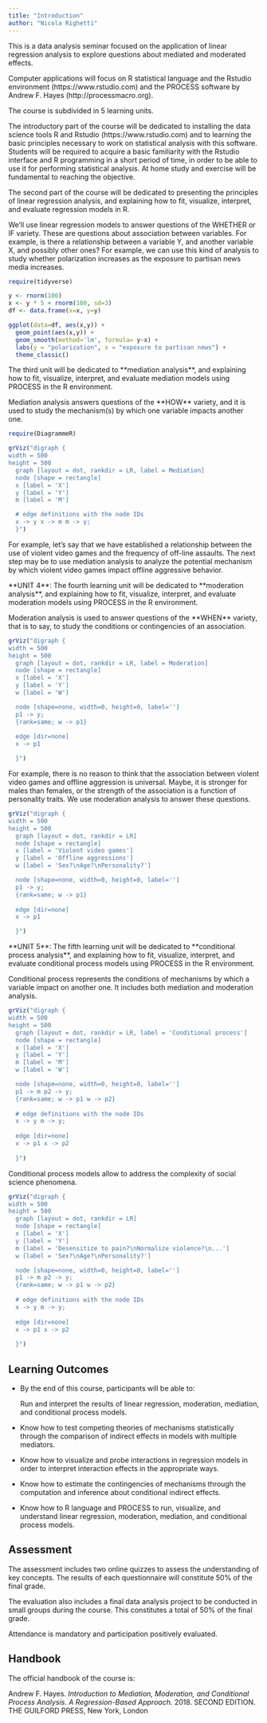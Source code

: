 ```yaml
---
title: "Introduction"
author: "Nicola Righetti"
---
```


This is a data analysis seminar focused on the application of linear regression analysis to explore questions about mediated and moderated effects.

Computer applications will focus on R statistical language and the Rstudio environment (https://www.rstudio.com) and the PROCESS software by Andrew F. Hayes (http://processmacro.org).

The course is subdivided in 5 learning units.

The introductory part of the course will be dedicated to installing the data science tools R and Rstudio (https://www.rstudio.com) and to learning the basic principles necessary to work on statistical analysis with this software. Students will be required to acquire a basic familiarity with the Rstudio interface and R programming in a short period of time, in order to be able to use it for performing statistical analysis. At home study and exercise will be fundamental to reaching the objective.

The second part of the course will be dedicated to presenting the principles of linear regression analysis, and explaining how to fit, visualize, interpret, and evaluate regression models in R.

We'll use linear regression models to answer questions of the WHETHER or IF variety. These are questions about association between variables. For example, is there a relationship between a variable Y, and another variable X, and possibly other ones? For example, we can use this kind of analysis to study whether polarization increases as the exposure to partisan news media increases.

```r
require(tidyverse)

y <- rnorm(100)
x <- y * 5 + rnorm(100, sd=3)
df <- data.frame(x=x, y=y)

ggplot(data=df, aes(x,y)) +
  geom_point(aes(x,y)) +
  geom_smooth(method='lm', formula= y~x) +
  labs(y = "polarization", x = "exposure to partisan news") +
  theme_classic()
```

The third unit will be dedicated to \*\*mediation analysis\*\*, and explaining how to fit, visualize, interpret, and evaluate mediation models using PROCESS in the R environment.

Mediation analysis answers questions of the \*\*HOW\*\* variety, and it is used to study the mechanism(s) by which one variable impacts another one.

```r
require(DiagrammeR)

grViz("digraph {
width = 500
height = 500
  graph [layout = dot, rankdir = LR, label = Mediation]
  node [shape = rectangle]     
  x [label = 'X']
  y [label = 'Y']
  m [label = 'M']

  # edge definitions with the node IDs
  x -> y x -> m m -> y;
  }")
```

For example, let's say that we have established a relationship between the use of violent video games and the frequency of off-line assaults. The next step may be to use mediation analysis to analyze the potential mechanism by which violent video games impact offline aggressive behavior.

\*\*UNIT 4\*\*: The fourth learning unit will be dedicated to \*\*moderation analysis\*\*, and explaining how to fit, visualize, interpret, and evaluate moderation models using PROCESS in the R environment.

Moderation analysis is used to answer questions of the \*\*WHEN\*\* variety, that is to say, to study the conditions or contingencies of an association.

```r
grViz("digraph {
width = 500
height = 500
  graph [layout = dot, rankdir = LR, label = Moderation]
  node [shape = rectangle]     
  x [label = 'X']
  y [label = 'Y']
  w [label = 'W']

  node [shape=none, width=0, height=0, label='']
  p1 -> y;
  {rank=same; w -> p1}
  
  edge [dir=none]
  x -> p1 

  }")
```

For example, there is no reason to think that the association between violent video games and offline aggression is universal. Maybe, it is stronger for males than females, or the strength of the association is a function of personality traits. We use moderation analysis to answer these questions.

```r
grViz("digraph {
width = 500
height = 500
  graph [layout = dot, rankdir = LR]
  node [shape = rectangle]     
  x [label = 'Violent video games']
  y [label = 'Offline aggressions']
  w [label = 'Sex?\nAge?\nPersonality?']

  node [shape=none, width=0, height=0, label='']
  p1 -> y;
  {rank=same; w -> p1}
  
  edge [dir=none]
  x -> p1 

  }")
```

\*\*UNIT 5\*\*: The fifth learning unit will be dedicated to \*\*conditional process analysis\*\*, and explaining how to fit, visualize, interpret, and evaluate conditional process models using PROCESS in the R environment.

Conditional process represents the conditions of mechanisms by which a variable impact on another one. It includes both mediation and moderation analysis.

```r
grViz("digraph {
width = 500
height = 500
  graph [layout = dot, rankdir = LR, label = 'Conditional process']
  node [shape = rectangle]     
  x [label = 'X']
  y [label = 'Y']
  m [label = 'M']
  w [label = 'W']

  node [shape=none, width=0, height=0, label='']
  p1 -> m p2 -> y;
  {rank=same; w -> p1 w -> p2}
  
  # edge definitions with the node IDs
  x -> y m -> y;
  
  edge [dir=none]
  x -> p1 x -> p2
    
  }")
```

Conditional process models allow to address the complexity of social science phenomena.

```r
grViz("digraph {
width = 500
height = 500
  graph [layout = dot, rankdir = LR]
  node [shape = rectangle]     
  x [label = 'X']
  y [label = 'Y']
  m [label = 'Desensitize to pain?\nNormalize violence?\n...']
  w [label = 'Sex?\nAge?\nPersonality?']

  node [shape=none, width=0, height=0, label='']
  p1 -> m p2 -> y;
  {rank=same; w -> p1 w -> p2}
  
  # edge definitions with the node IDs
  x -> y m -> y;
  
  edge [dir=none]
  x -> p1 x -> p2
    
  }")
```

## Learning Outcomes

-   By the end of this course, participants will be able to:

    Run and interpret the results of linear regression, moderation, mediation, and conditional process models.

-   Know how to test competing theories of mechanisms statistically through the comparison of indirect effects in models with multiple mediators.

-   Know how to visualize and probe interactions in regression models in order to interpret interaction effects in the appropriate ways.

-   Know how to estimate the contingencies of mechanisms through the computation and inference about conditional indirect effects.

-   Know how to R language and PROCESS to run, visualize, and understand linear regression, moderation, mediation, and conditional process models.

## Assessment

The assessment includes two online quizzes to assess the understanding of key concepts. The results of each questionnaire will constitute 50% of the final grade.

The evaluation also includes a final data analysis project to be conducted in small groups during the course. This constitutes a total of 50% of the final grade.

Attendance is mandatory and participation positively evaluated.

## Handbook

The official handbook of the course is:

Andrew F. Hayes. *Introduction to Mediation, Moderation, and Conditional Process Analysis. A Regression-Based Approach.* 2018. SECOND EDITION. THE GUILFORD PRESS, New York, London
